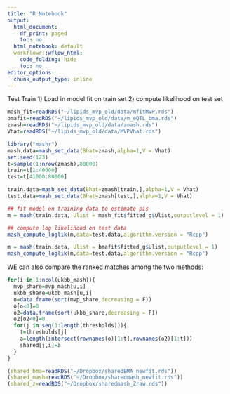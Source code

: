 ```yaml
---
title: "R Notebook"
output:
  html_document:
    df_print: paged
    toc: no
  html_notebook: default
  workflowr::wflow_html:
    code_folding: hide
    toc: no
editor_options:
  chunk_output_type: inline
---
```


Test Train
1) Load in model fit on train set
2) compute likelihood on test set

```r
mash_fit=readRDS("~/lipids_mvp_old/data/mfitMVP.rds")
bmafit=readRDS("~/lipids_mvp_old/data/m_eQTL_bma.rds")
zmash=readRDS("~/lipids_mvp_old/data/zmash.rds")
Vhat=readRDS("~/lipids_mvp_old/data/MVPVhat.rds")

library("mashr")
mash.data=mash_set_data(Bhat=zmash,alpha=1,V = Vhat)
set.seed(123)
t=sample(1:nrow(zmash),80000)
train=t[1:40000]
test=t[41000:80000]

train.data=mash_set_data(Bhat=zmash[train,],alpha=1,V = Vhat)
test.data=mash_set_data(Bhat=zmash[test,],alpha=1,V = Vhat)

## fit model on training data to estimate pis
m = mash(train.data, Ulist = mash_fit$fitted_g$Ulist,outputlevel = 1)

## compute log likelihood on test data
mash_compute_loglik(m,data=test.data,algorithm.version = "Rcpp")

m = mash(train.data, Ulist = bmafit$fitted_g$Ulist,outputlevel = 1)
mash_compute_loglik(m,data=test.data,algorithm.version = "Rcpp")

```

WE can also compare the ranked matches among the two methods:

```r
for(i in 1:ncol(ukbb_mash)){
  mvp_share=mvp_mash[u,i]
  ukbb_share=ukbb_mash[u,i]
  o=data.frame(sort(mvp_share,decreasing = F))
  o[o<0]=0
  o2=data.frame(sort(ukbb_share,decreasing = F))
  o2[o2<0]=0
  for(j in seq(1:length(thresholds))){
    t=thresholds[j]
    a=length(intersect(rownames(o)[1:t],rownames(o2)[1:t]))
    shared[j,i]=a
  }
}
```

```r
(shared_bma=readRDS("~/Dropbox/sharedBMA_newfit.rds"))
(shared_mash=readRDS("~/Dropbox/sharedmash_newfit.rds"))
(shared_z=readRDS("~/Dropbox/sharedmash_Zraw.rds"))
```